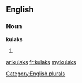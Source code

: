 ==English==

===Noun===
'''kulaks'''

# {{plural of|[[kulak]]}}

[[Category:English plurals]]

[[ar:kulaks]]
[[fr:kulaks]]
[[my:kulaks]]